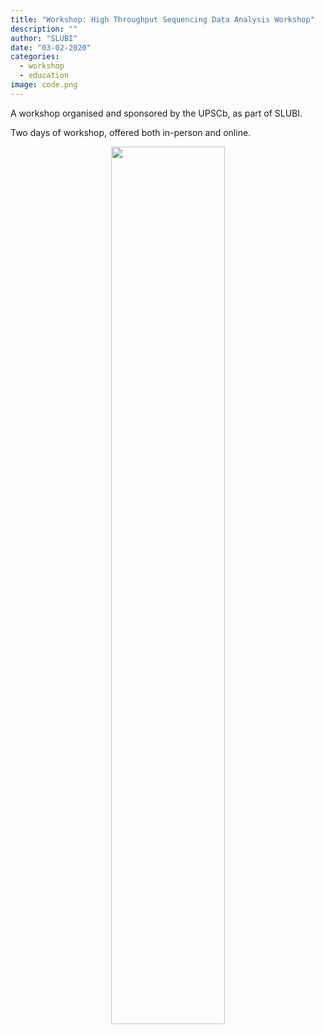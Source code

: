 ```yaml
---
title: "Workshop: High Throughput Sequencing Data Analysis Workshop"
description: ""
author: "SLUBI"
date: "03-02-2020"
categories:
  - workshop
  - education
image: code.png
---
```


A workshop organised and sponsored by the UPSCb, as part of SLUBI.

Two days of workshop, offered both in-person and online.

<center>
![](code.png){.class width=60%}